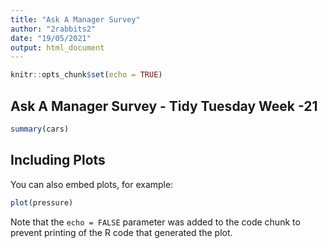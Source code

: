```yaml
---
title: "Ask A Manager Survey"
author: "2rabbits2"
date: "19/05/2021"
output: html_document
---
```


```r
knitr::opts_chunk$set(echo = TRUE)
```

## Ask A Manager Survey - Tidy Tuesday Week -21

```r
summary(cars)
```

## Including Plots

You can also embed plots, for example:

```r
plot(pressure)
```

Note that the `echo = FALSE` parameter was added to the code chunk to prevent printing of the R code that generated the plot.
